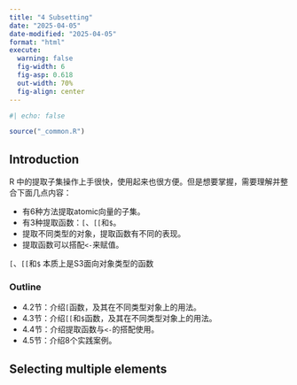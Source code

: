 ```yaml
---
title: "4 Subsetting"
date: "2025-04-05"
date-modified: "2025-04-05"
format: "html"
execute:
  warning: false
  fig-width: 6
  fig-asp: 0.618
  out-width: 70%
  fig-align: center
---
```


```r
#| echo: false

source("_common.R")
```

## Introduction

R 中的提取子集操作上手很快，使用起来也很方便。但是想要掌握，需要理解并整合下面几点内容：

-   有6种方法提取atomic向量的子集。
-   有3种提取函数：`[`、`[[`和`$`。
-   提取不同类型的对象，提取函数有不同的表现。
-   提取函数可以搭配`<-`来赋值。

::: {.callout-note}
`[`、`[[`和`$` 本质上是S3面向对象类型的函数
:::

### Outline

-   4.2节：介绍`[`函数，及其在不同类型对象上的用法。
-   4.3节：介绍`[[`和`$`函数，及其在不同类型对象上的用法。
-   4.4节：介绍提取函数与`<-`的搭配使用。
-   4.5节：介绍8个实践案例。

## Selecting multiple elements



